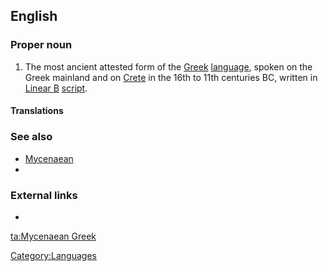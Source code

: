 ==English==
{{wikipedia}}

===Proper noun===
{{en-proper noun|sg=[[Mycenaean]] [[Greek]]}}

# The most ancient attested form of the [[Greek]] [[language]], spoken on the Greek mainland and on [[Crete]] in the 16th to 11th centuries BC, written in [[Linear B]] [[script]].

====Translations====
{{trans-top|ancient Greek language}}
{{trans-mid}}
{{trans-bottom}}

===See also===
* [[Mycenaean]]
*{{langcat}}

===External links===
* {{ISO 639|3code=gmy}}

[[Category:Languages]]

[[ta:Mycenaean Greek]]